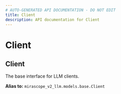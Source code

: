 ```yaml
---
# AUTO-GENERATED API DOCUMENTATION - DO NOT EDIT
title: Client
description: API documentation for Client
---
```


# Client

## <ApiType type="Alias" path="models/anthropic/Client" symbolName="Client" /> Client

The base interface for LLM clients.


**Alias to:** `mirascope_v2_llm.models.base.Client`
